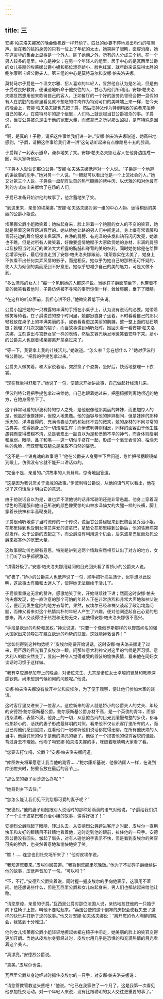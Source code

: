 ```yaml
---
---
---
```

title: 三
---




安娜·帕夫洛夫娜家的晚会像机器一样开动了。四处的纱锭不停地发出均匀的喧闹声。坐在我的姑妈身旁的只有一位上了年纪的太太，她哭肿了眼睛，面容消瘦，她在这豪华的集会上显得是一个外人，除了她俩之外，所有的人分成三个组。在一个男人较多的组里，中心是神父；在另一个年轻人的组里，居于中心的是瓦西里公爵的女儿美丽的埃莱娜公爵小姐和那位漂亮娇小、脸色红润、就年龄来说显得太胖的鲍尔康斯卡娅公爵夫人。第三组的中心是莫特马尔和安娜·帕夫洛夫娜。

莫特马尔子爵是一个温文尔雅、招人喜欢的年轻人，显然他自认为是名流，但是由于受过良好教育，便谦逊地听命于他交往的人，甘心为他们所利用。安娜·帕夫洛夫娜显然想用他来款待自己的客人。正如餐厅的一个好的服务员领班会把一盘假如有人在肮脏的厨房里看见就不想吃的牛肉作为特别可口的美味端上来一样，在今天的晚会上，安娜·帕夫洛夫娜也先把子爵、然后把神父作为特别精致的菜肴来招待自己的客人。在莫特马尔的那个组里，人们马上就谈起当甘公爵被杀的事。子爵说，当甘公爵被杀是由于他的宽宏大量，而波拿巴之所以那么凶狠，是有特殊原因的。

“啊，是真的！子爵，请把这件事给我们讲一讲。”安娜·帕夫洛夫娜说道，她高兴地感到，“子爵，请把这件事给我们讲一讲”这句话听起来有点像路易十五的腔调。

子爵鞠了一躬表示遵命，谦恭地笑了笑。安娜·帕夫洛夫娜让客人在他身边围成一圈，叫大家听他讲。

“子爵本人就认识那位公爵。”安娜·帕夫洛夫娜低声对一个人说。“子爵是一个地道的讲故事的能手。”她对另一个人说。“一眼就可以看出他是一个上流社会的人。”她又对第三个人说。子爵像一盘配有生菜的热气腾腾的烤牛肉，以优雅的和对他最有利的方式端出来献给了在场的人们。

子爵已准备开始讲他的故事了，他含蓄地笑了笑。

“到这里来，亲爱的埃莱娜。”安娜·帕夫洛夫娜对另一组的中心人物、坐得稍远的美丽的公爵小姐说。

埃莱娜公爵小姐微笑着；她站起身来，脸上带着一个艳丽的女人的不变的笑容，她就是带着这笑容跨进客厅的。她从给她让路的男人们中间走过，身上缀有常青藤和青苔花边的舞会服发出窸窣声，白净的肩膀、有光泽的头发和钻石闪闪发亮，她谁也不瞧，但是对所有人微笑着，好像要盛情地赋予大家欣赏她的身材、丰满的肩膀以及按照当时流行的做法大大袒露的胸脯和脊背的美的权利，同时她仿佛是在给舞会增添光彩，最后径直走到了安娜·帕夫洛夫娜跟前。埃莱娜实在太美了，她身上不仅看不出任何卖弄风情的影子，而是相反，她似乎为她自己的那种无可怀疑的、使人大为倾倒的美而感到不好意思。她似乎想减少自己的美的魅力，可是又做不到。

“多么漂亮的女人！”每一个见到她的人都这样说。当她在子爵面前坐下，也带着不变的微笑看着他时，子爵仿佛被不寻常的事所惊倒一样，耸耸肩膀，垂下了眼睛。

“在这样的听众面前，我担心讲不好。”他微笑着低下头说。

公爵小姐把她的一只裸露的丰满的手搭在小桌子上，认为没有说话的必要。她带着微笑等待着。在子爵讲述的整个时间里，她都挺直身子坐着，不时看看自己的那只轻轻放在桌子上的丰满美丽的手，或者看看更加美丽的胸脯，整一整上面的钻石项链；她理了几次衣服的褶子，而当故事讲到动听处时，她回头看一看安娜·帕夫洛夫娜，立刻露出与宫廷女官一样的表情，然后又容光焕发地微笑着安静下来。娇小的公爵夫人也跟着埃莱娜离开茶桌过来了。

“等一下，我要拿上我的针线活儿。”她说道。“怎么啦？您在想什么？”她对伊波利特公爵说。“把我的手提包拿过来。”

公爵夫人微笑着，和大家说着话，突然换了个姿势，坐好后，快活地整理一下衣裳。

“现在我坐得舒服了。”她说了一句，便请求开始讲故事，自己做起针线活儿来。

伊波利特公爵把手提包拿过来给她，自己也跟着她过来，把圈椅挪到离她很近的地方，在她身旁坐下了。

这个非常可爱的伊波利特的惊人之处，是他很像他那美丽的妹妹，而更加惊人的是，他虽然很像妹妹，但惊人地愚蠢。他的面容与他的妹妹相同，但是妹妹的那种乐天的、洋洋自得的、充满青春活力的和始终不变的微笑，她的身材的不同寻常的古典美，使得她身上的一切熠熠生辉；而伊波利特则相反，同样的面容由于他生性愚钝而变得模糊不清，总是表现出一副自以为是和愤愤不平的神气，而身体则瘦削和羸弱。眼睛、鼻子和嘴——这一切似乎挤在一起，形成一个毫无表情的、枯燥无味的鬼脸，而双臂和双腿总是采取不自然的姿势。

“这不是一个讲鬼魂的故事吧？”他在公爵夫人身旁坐下后问道，急忙把带柄眼镜举到眼上，仿佛没有它就不能开口讲话似的。

“完全不是，亲爱的。”讲故事的人耸耸肩，惊奇地回答道。

“这是因为我讨厌关于鬼魂的故事。”伊波利特公爵说，从他的语气可以看出，他在说了这句话后才明白它的意思。

由于他说话自以为是，谁也弄不清他说的话非常聪明还是非常愚蠢。他身上穿着深绿色的燕尾服和他自己所说的颜色像受惊的山林水泽仙女的大腿一样的长裤，脚上穿着长统袜和半高靿皮鞋。

子爵很动听地讲了当时流传的一个传说，说当甘公爵秘密来到巴黎会见乔治小姐，在那里碰到也受到女演员喜爱的波拿巴，拿破仑在那里碰到公爵后，他的昏厥病突然发作，处于公爵的支配之下，而公爵没有利用这个机会，后来波拿巴反而处死公爵来报答他的宽宏大量。

这故事很动听也很有意思，特别是讲到这两个情敌突然相互认出了对方的地方，女士们听了似乎都很激动。

“讲得好极了。”安娜·帕夫洛夫娜用疑问的目光回头看了看娇小的公爵夫人说。

“好极了。”娇小的公爵夫人也低声说了一句，顺手把针插进活计，似乎想以此说明，这故事太有趣和太迷人了，使得她无法继续干活儿了。

子爵很看重这无言的赞许，感激地笑了笑，开始继续往下讲；然而这时安娜·帕夫洛夫娜发现，她一直注意的那个可怕的年轻人正在非常热烈和非常大声地和神父说话，便赶到发生危险的地方去帮忙。果然，皮埃尔已经和神父谈起了政治均势问题，而神父看来对这个热情纯朴的年轻人产生了兴趣，便对他阐述起自己心爱的思想来。两人交谈得过于热烈和无拘无束，这使得安娜·帕夫洛夫娜很不高兴。

“手段是欧洲的均势和民权。”神父说道。“只要一个像俄罗斯那样的以野蛮闻名的强大国家出来领导旨在建立欧洲的均势的联盟，这就能拯救世界！”

“您如何得到这种均势呢？”皮埃尔刚要开始说话，这时安娜·帕夫洛夫娜走了过来，用严厉的目光看了皮埃尔一眼，问那位意大利神父对这里的气候是否习惯。意大利人的脸突然变了，显出一种令人觉得难受的假装的愉快表情，看来他在同妇女谈话时习惯于这样做。

“我有幸应邀参加府上的晚会，对诸位先生、尤其是诸位女士卓越的智慧和教养深感钦佩，尚未想到气候如何的问题呢。”他说。

安娜·帕夫洛夫娜没有放开神父和皮埃尔，为了便于观察，便让他们参加大家的谈话。

这时客厅里又进来了一位客人。这位新来的客人就是娇小的公爵夫人的丈夫、年轻的安德烈·鲍尔康斯基公爵。鲍尔康斯基公爵身材不高，是一个英俊的青年，面部线条清晰，表情冷漠。他身上的一切，从疲倦苦闷的目光到缓慢匀整的步伐，都与他那娇小的、活跃的妻子形成最鲜明的对照。看来他不仅认识客厅里所有的人，而且已对他们感到腻烦，连看他们一眼和听他们说话都觉得无聊。在所有他厌烦的人当中，他最讨厌的似乎是他的漂亮的妻子。他做了一个损害他的俊秀容貌的怪脸，背过身去不理她。他吻了吻安娜·帕夫洛夫娜的手，眯缝着眼睛朝大家看了看。

“您要去打仗吗，公爵？”安娜·帕夫洛夫娜问道。

“库图佐夫将军愿意让我当他的副官……”鲍尔康斯基说，他像法国人一样，在说到库图佐夫时，把重音放在最后的音节上。

“那么您的妻子丽莎怎么办呢？”

“她将到乡下去住。”

“您怎么能让我们见不到您那可爱的妻子呢？”

“安德烈，”他的妻子用她跟别人说话时的那种娇滴滴的语气对他说，“子爵给我们讲了一个关于波拿巴和乔治小姐的故事，讲得好极了！”

安德烈公爵眯起了眼睛，转过头去。从安德烈公爵跨进客厅之时起，皮埃尔一直用快乐和友好的眼睛目不转睛地看着他，这时走到他的跟前，拉住他的一只手。安德烈公爵没有回头，皱起了眉头，对有人碰他的手表示不快，但是看到皮埃尔的笑容可掬的脸后，也突然善意地和愉快地笑了笑。

“瞧！……连您也到社交场所来了！”他对皮埃尔说。

“我知道您要来。”皮埃尔回答道。“我将到您那里吃晚饭。”他为了不妨碍子爵继续讲他的故事，压低声音加了一句。“可以吗？”

“不，不行。”安德烈公爵笑着说，同时握一握皮埃尔的手向他表示，这事用不着问。他还想说些什么，但是瓦西里公爵和女儿站起身来，男人们也都站起来给他让路。

“请您原谅，亲爱的子爵。”瓦西里公爵对那位法国人说，亲热地拉住他的一只袖子向下往椅子上摁，叫他不要站起来。“英国公使的这个倒霉的庆祝会使我失去了这样的快乐并打断了您的故事。”他又对安娜·帕夫洛夫娜说：“离开您的令人陶醉的晚会，我感到十分难过。”

他的女儿埃莱娜公爵小姐轻轻地撩起衣裙在椅子中间走，她美丽的脸上的笑容变得更加开朗。当她从皮埃尔身旁经过时，皮埃尔用几乎是恐惧的和充满热情的目光看着这个美人。

“真漂亮。”安德烈公爵说。

“真美。”皮埃尔也说。

瓦西里公爵从身边经过时抓住皮埃尔的一只手，对安娜·帕夫洛夫娜说：

“请您管教管教这头熊吧！”他说。“他已在我家住了一个月了，这是我第一次看见他参加社交活动。对一个年轻人来说，没有比跟聪明的女人交往更重要的事了。”